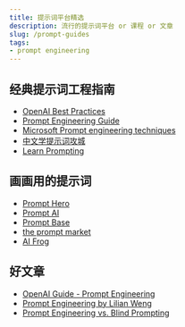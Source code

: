 ```yaml
---
title: 提示词平台精选
description: 流行的提示词平台 or 课程 or 文章
slug: /prompt-guides
tags:
- prompt engineering
---
```


## 经典提示词工程指南

- [OpenAI Best Practices](https://help.openai.com/en/articles/6654000-best-practices-for-prompt-engineering-with-openai-api)
- [Prompt Engineering Guide](https://www.promptingguide.ai/)
- [Microsoft Prompt engineering techniques](https://learn.microsoft.com/en-us/azure/cognitive-services/openai/concepts/advanced-prompt-engineering?pivots=programming-language-chat-completions#specifying-the-output-structure)
- [中文学提示词攻城](https://learningprompt.wiki/zh-Hans/)
- [Learn Prompting](https://learnprompting.org/)

## 画画用的提示词
- [Prompt Hero](https://prompthero.com/)
- [Prompt AI](https://prompti.ai/)
- [Prompt Base](https://promptbase.com/)
- [the prompt market](https://www.thepromptmarket.ai/)
- [AI Frog](https://www.aifrog.io/)

## 好文章
-  [OpenAI Guide - Prompt Engineering](https://platform.openai.com/docs/guides/prompt-engineering)
-  [Prompt Engineering by Lilian Weng](https://lilianweng.github.io/posts/2023-03-15-prompt-engineering/)
-  [Prompt Engineering vs. Blind Prompting](https://mitchellh.com/writing/prompt-engineering-vs-blind-prompting)
